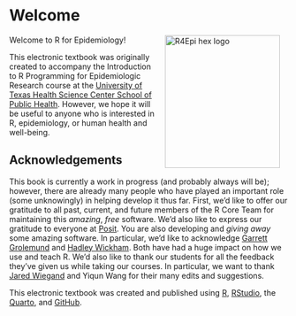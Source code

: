 # Welcome {.unnumbered}

<!-- R4Epi Hex Sticker -->
<img align="right" src="r4epi_icon.png" alt="R4Epi hex logo" width="208" height="240" style="margin: 0 1em 0 1em">

Welcome to R for Epidemiology! 

This electronic textbook was originally created to accompany the Introduction to R Programming for Epidemiologic Research course at the [University of Texas Health Science Center School of Public Health](https://sph.uth.edu/). However, we hope it will be useful to anyone who is interested in R, epidemiology, or human health and well-being.

## Acknowledgements {.unnumbered}

This book is currently a work in progress (and probably always will be); however, there are already many people who have played an important role (some unknowingly) in helping develop it thus far. First, we’d like to offer our gratitude to all past, current, and future members of the R Core Team for maintaining this _amazing_, _free_ software. We’d also like to express our gratitude to everyone at [Posit](https://posit.co/). You are also developing and _giving away_ some amazing software. In particular, we’d like to acknowledge [Garrett Grolemund](https://www.linkedin.com/in/garrett-grolemund-49328411/) and [Hadley Wickham](https://hadley.nz/). Both have had a huge impact on how we use and teach R. We’d also like to thank our students for all the feedback they’ve given us while taking our courses. In particular, we want to thank [Jared Wiegand](https://www.linkedin.com/in/jared-wiegand/) and Yiqun Wang for their many edits and suggestions. 

This electronic textbook was created and published using [R](https://cran.r-project.org/), [RStudio](https://www.rstudio.com/), the [Quarto](https://quarto.org/), and [GitHub](https://github.com/).

